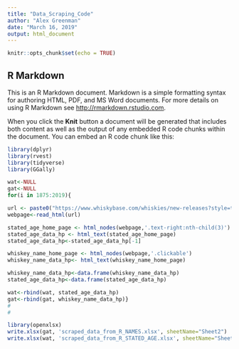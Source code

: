 ```yaml
---
title: "Data_Scraping_Code"
author: "Alex Greenman"
date: "March 16, 2019"
output: html_document
---
```


```r
knitr::opts_chunk$set(echo = TRUE)
```

## R Markdown

This is an R Markdown document. Markdown is a simple formatting syntax for authoring HTML, PDF, and MS Word documents. For more details on using R Markdown see <http://rmarkdown.rstudio.com>.

When you click the **Knit** button a document will be generated that includes both content as well as the output of any embedded R code chunks within the document. You can embed an R code chunk like this:

```r
library(dplyr)
library(rvest)
library(tidyverse)
library(GGally)

wat<-NULL
gat<-NULL
for(i in 1875:2019){

url <- paste0("https://www.whiskybase.com/whiskies/new-releases?style=table&bottle_date_year=", i, "&bottler_id=&brand_id=&vintage_year=&type_id=&itemsforsale=&votes=")
webpage<-read_html(url)

stated_age_home_page <- html_nodes(webpage,'.text-right:nth-child(3)')
stated_age_data_hp <- html_text(stated_age_home_page)
stated_age_data_hp<-stated_age_data_hp[-1]

whiskey_name_home_page <- html_nodes(webpage,'.clickable')
whiskey_name_data_hp<- html_text(whiskey_name_home_page)

whiskey_name_data_hp<-data.frame(whiskey_name_data_hp)
stated_age_data_hp<-data.frame(stated_age_data_hp)

wat<-rbind(wat, stated_age_data_hp)
gat<-rbind(gat, whiskey_name_data_hp)}
#
#
```

```r
library(openxlsx)
write.xlsx(gat, 'scraped_data_from_R_NAMES.xlsx', sheetName="Sheet2")
write.xlsx(wat, 'scraped_data_from_R_STATED_AGE.xlsx', sheetName="Sheet1")

```

